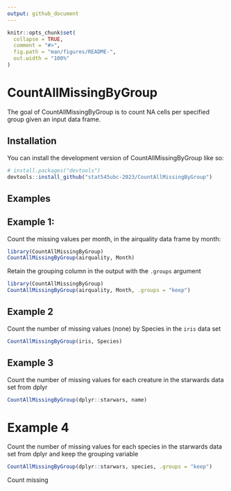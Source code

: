 ```yaml
---
output: github_document
---
```


<!-- README.md is generated from README.Rmd. Please edit that file -->

```r
knitr::opts_chunk$set(
  collapse = TRUE,
  comment = "#>",
  fig.path = "man/figures/README-",
  out.width = "100%"
)
```

# CountAllMissingByGroup

<!-- badges: start -->
<!-- badges: end -->

The goal of CountAllMissingByGroup is to count NA cells per specified group given an input data frame.

## Installation

You can install the development version of CountAllMissingByGroup like so:

``` r
# install.packages("devtools")
devtools::install_github("stat545ubc-2023/CountAllMissingByGroup")
```

## Examples
## Example 1:
Count the missing values per month, in the airquality data frame by month:

```r
library(CountAllMissingByGroup)
CountAllMissingByGroup(airquality, Month)

```

Retain the grouping column in the output with the `.groups` argument
```r
library(CountAllMissingByGroup)
CountAllMissingByGroup(airquality, Month, .groups = "keep")

```

## Example 2 
Count the number of missing values (none) by Species in the `iris` data set 

```r
CountAllMissingByGroup(iris, Species)
```

## Example 3
Count the number of missing values for each creature in the starwards data set from dplyr
```r
CountAllMissingByGroup(dplyr::starwars, name)
```
 
# Example 4 
Count the number of missing values for each species in the starwards data set from dplyr and keep the grouping variable
```r
CountAllMissingByGroup(dplyr::starwars, species, .groups = "keep")
```

Count missing

